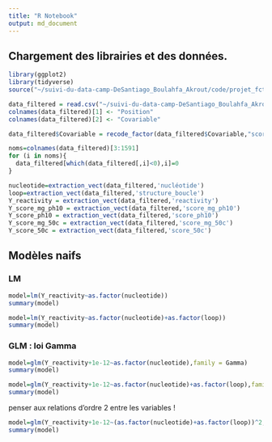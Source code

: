 ```yaml
---
title: "R Notebook"
output: md_document
---
```


## Chargement des librairies et des données.
```r
library(ggplot2)
library(tidyverse)
source("~/suivi-du-data-camp-DeSantiago_Boulahfa_Akrout/code/projet_fct.R")
```

```r
data_filtered = read.csv("~/suivi-du-data-camp-DeSantiago_Boulahfa_Akrout/code/data_filtered.csv")
colnames(data_filtered)[1] <- "Position"
colnames(data_filtered)[2] <- "Covariable"

data_filtered$Covariable = recode_factor(data_filtered$Covariable,"score_structure_boucle"="reactivity")
```

```r
noms=colnames(data_filtered)[3:1591]
for (i in noms){
  data_filtered[which(data_filtered[,i]<0),i]=0
}
```

```r
nucleotide=extraction_vect(data_filtered,'nucléotide')
loop=extraction_vect(data_filtered,'structure_boucle')
Y_reactivity = extraction_vect(data_filtered,'reactivity')
Y_score_mg_ph10 = extraction_vect(data_filtered,'score_mg_ph10')
Y_score_ph10 = extraction_vect(data_filtered,'score_ph10')
Y_score_mg_50c = extraction_vect(data_filtered,'score_mg_50c')
Y_score_50c = extraction_vect(data_filtered,'score_50c')
```


## Modèles naifs

### LM
```r
model=lm(Y_reactivity~as.factor(nucleotide))
summary(model)
```

```r
model=lm(Y_reactivity~as.factor(nucleotide)+as.factor(loop))
summary(model)
```

### GLM : loi Gamma

```r
model=glm(Y_reactivity+1e-12~as.factor(nucleotide),family = Gamma)
summary(model)
```


```r
model=glm(Y_reactivity+1e-12~as.factor(nucleotide)+as.factor(loop),family = Gamma)
summary(model)
```

penser aux relations d'ordre 2 entre les variables !

```r
model=glm(Y_reactivity+1e-12~(as.factor(nucleotide)+as.factor(loop))^2,family = Gamma)
summary(model)
```

